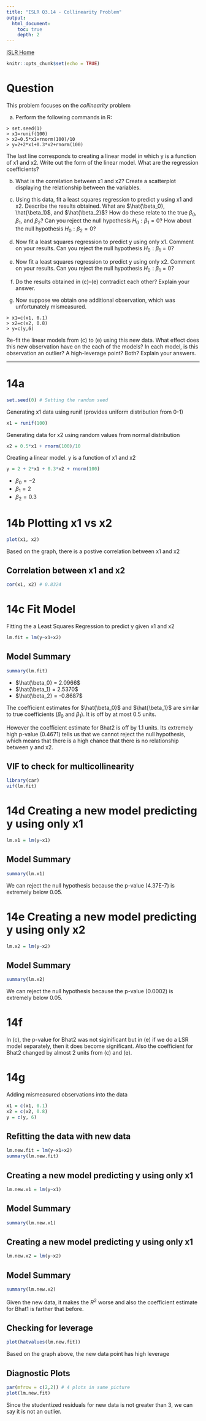 ```yaml
---
title: "ISLR Q3.14 - Collinearity Problem"
output:
  html_document:
    toc: true
    depth: 2    
---
```


[ISLR Home](../index.html)

```r
knitr::opts_chunk$set(echo = TRUE)
```

# Question

This problem focuses on the *collinearity* problem

(a) Perform the following commands in R:
```
> set.seed(1)
> x1=runif(100)
> x2=0.5*x1+rnorm(100)/10
> y=2+2*x1+0.3*x2+rnorm(100)
```

The last line corresponds to creating a linear model in which y is a function of x1 and x2. Write out the form of the linear model. What are the regression coefficients?

(b) What is the correlation between x1 and x2? Create a scatterplot displaying the relationship between the variables.

(c) Using this data, fit a least squares regression to predict y using x1 and x2. Describe the results obtained. What are $\hat{\beta_0}, \hat{\beta_1}$, and $\hat{\beta_2}$? How do these relate to the true $\beta_0, \beta_1$, and $\beta_2$? Can you reject the null hypothesis $H_0: \beta_1 = 0$? How about the null hypothesis $H_0 : \beta_2 = 0$?

(d) Now fit a least squares regression to predict y using only x1. Comment on your results. Can you reject the null hypothesis $H_0: \beta_1 = 0$?

(e) Now fit a least squares regression to predict y using only x2. Comment on your results. Can you reject the null hypothesis $H_0: \beta_1 = 0$?

(f) Do the results obtained in (c)–(e) contradict each other? Explain your answer.
(g) Now suppose we obtain one additional observation, which was unfortunately mismeasured.

```
> x1=c(x1, 0.1) 
> x2=c(x2, 0.8) 
> y=c(y,6)
```
Re-fit the linear models from (c) to (e) using this new data. What effect does this new observation have on the each of the models? In each model, is this observation an outlier? A high-leverage point? Both? Explain your answers.

***

# 14a

```r
set.seed(0) # Setting the random seed
```

Generating x1 data using runif (provides uniform distribution from 0-1)
```r
x1 = runif(100)
```

Generating data for x2 using random values from normal distribution
```r
x2 = 0.5*x1 + rnorm(100)/10
```

Creating a linear model. y is a function of x1 and x2
```r
y = 2 + 2*x1 + 0.3*x2 + rnorm(100)
```

- $\beta_0 = -2$
- $\beta_1 = 2$
- $\beta_2 = 0.3$

# 14b Plotting x1 vs x2
```r
plot(x1, x2)
```

Based on the graph, there is a postive correlation between x1 and x2

## Correlation between x1 and x2
```r
cor(x1, x2) # 0.8324
```

# 14c Fit Model

Fitting the a Least Squares Regression to predict y given x1 and x2
```r
lm.fit = lm(y~x1+x2)
```

## Model Summary
```r
summary(lm.fit)
```

- $\hat{\beta_0} = 2.0966$
- $\hat{\beta_1} = 2.5370$
- $\hat{\beta_2} = -0.8687$

The coefficient estimates for $\hat{\beta_0}$ and $\hat{\beta_1}$ are similar to true coefficients ($\beta_0$ and $\beta_1$). It is off by at most 0.5 units. 

However the coefficient estimate for Bhat2 is off by 1.1 units. Its extremely high p-value (0.4671) tells us that we cannot reject the null hypothesis, which means that there is a high chance that there is no relationship between y and x2.

## VIF to check for multicollinearity 
```r
library(car)
vif(lm.fit)
```

# 14d Creating a new model predicting y using only x1
```r
lm.x1 = lm(y~x1)
```

## Model Summary
```r
summary(lm.x1)
```

We can reject the null hypothesis because the p-value (4.37E-7) is extremely below 0.05.

# 14e Creating a new model predicting y using only x2
```r
lm.x2 = lm(y~x2)
```


## Model Summary

```r
summary(lm.x2)
```

We can reject the null hypothesis because the p-value (0.0002) is extremely below 0.05.

# 14f

In (c), the p-value for Bhat2 was not siginificant but in (e) if we do a LSR model separately, then it does become significant. Also the coefficient for Bhat2 changed by almost 2 units from (c) and (e).

# 14g

Adding mismeasured observations into the data

```r
x1 = c(x1, 0.1)
x2 = c(x2, 0.8)
y = c(y, 6)
```


## Refitting the data with new data

```r
lm.new.fit = lm(y~x1+x2)
summary(lm.new.fit)
```

## Creating a new model predicting y using only x1

```r
lm.new.x1 = lm(y~x1)
```

## Model Summary

```r
summary(lm.new.x1)
```

## Creating a new model predicting y using only x1

```r
lm.new.x2 = lm(y~x2)
```

## Model Summary

```r
summary(lm.new.x2)
```

Given the new data, it makes the $R^2$ worse and also the coefficient estimate for Bhat1 is farther that before. 

## Checking for leverage

```r
plot(hatvalues(lm.new.fit))
```

Based on the graph above, the new data point has high leverage

## Diagnostic Plots
```r
par(mfrow = c(2,2)) # 4 plots in same picture
plot(lm.new.fit)
```

Since the studentized residuals for new data is not greater than 3, we can say it is not an outlier.


